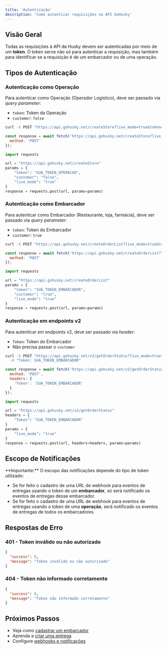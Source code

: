 ```yaml
---
title: 'Autenticação'
description: 'Como autenticar requisições na API GoHusky'
---
```


## Visão Geral

Todas as requisições à API da Husky devem ser autenticadas por meio de um **token**. O token serve não só para autenticar a requisição, mas também para identificar se a requisição é de um embarcador ou de uma operação.

## Tipos de Autenticação

### Autenticação como Operação

Para autenticar como Operação (Operador Logístico), deve ser passado via _query parameter_:
- `token`: Token da Operação
- `customer`: `false`

<CodeGroup>

```bash CURL
curl -X POST "https://api.gohusky.net/createStore?live_mode=true&token=SUA_TOKEN_OPERACAO&customer=false"
```

```javascript JavaScript
const response = await fetch('https://api.gohusky.net/createStore?live_mode=true&token=SUA_TOKEN_OPERACAO&customer=false', {
  method: 'POST'
});
```

```python Python
import requests

url = "https://api.gohusky.net/createStore"
params = {
    "token": "SUA_TOKEN_OPERACAO",
    "customer": "false",
    "live_mode": "true"
}
response = requests.post(url, params=params)
```

</CodeGroup>

### Autenticação como Embarcador

Para autenticar como Embarcador (Restaurante, loja, farmácia), deve ser passado via _query parameter_:
- `token`: Token do Embarcador
- `customer`: `true`

<CodeGroup>

```bash CURL
curl -X POST "https://api.gohusky.net/createOrderList?live_mode=true&token=SUA_TOKEN_EMBARCADOR&customer=true"
```

```javascript JavaScript
const response = await fetch('https://api.gohusky.net/createOrderList?live_mode=true&token=SUA_TOKEN_EMBARCADOR&customer=true', {
  method: 'POST'
});
```

```python Python
import requests

url = "https://api.gohusky.net/createOrderList"
params = {
    "token": "SUA_TOKEN_EMBARCADOR",
    "customer": "true",
    "live_mode": "true"
}
response = requests.post(url, params=params)
```

</CodeGroup>

### Autenticação em endpoints v2

Para autenticar em endpoints v2, deve ser passado via _header_:
- `Token`: Token do Embarcador
- Não precisa passar o `customer`

<CodeGroup>

```bash CURL
curl -X POST "https://api.gohusky.net/v2/getOrderStatus?live_mode=true" \
  -H "Token: SUA_TOKEN_EMBARCADOR"
```

```javascript JavaScript
const response = await fetch('https://api.gohusky.net/v2/getOrderStatus?live_mode=true', {
  method: 'POST',
  headers: {
    'Token': 'SUA_TOKEN_EMBARCADOR'
  }
});
```

```python Python
import requests

url = "https://api.gohusky.net/v2/getOrderStatus"
headers = {
    "Token": "SUA_TOKEN_EMBARCADOR"
}
params = {
    "live_mode": "true"
}
response = requests.post(url, headers=headers, params=params)
```

</CodeGroup>

## Escopo de Notificações

<Warning>
**Importante:** O escopo das notificações depende do tipo de token utilizado:

- Se for feito o cadastro de uma URL de webhook para eventos de entregas usando o token de um **embarcador**, só será notificado os eventos de entregas desse embarcador.
- Se for feito o cadastro de uma URL de webhook para eventos de entregas usando o token de uma **operação**, será notificado os eventos de entregas de todos os embarcadores.
</Warning>

## Respostas de Erro

### 401 - Token inválido ou não autorizado

```json
{
  "success": 0,
  "message": "Token inválido ou não autorizado"
}
```

### 404 - Token não informado corretamente

```json
{
  "success": 0,
  "message": "Token não informado corretamente"
}
```

## Próximos Passos

- Veja como [cadastrar um embarcador](/api-reference/embarcadores/create-store)
- Aprenda a [criar uma entrega](/api-reference/entregas/create-order-list)
- Configure [webhooks e notificações](/api-reference/notificacoes/create-notification)

